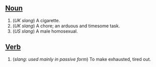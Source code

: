 ==[[Noun]]==

# (''UK slang'') A cigarette.
# (''UK slang'') A chore; an arduous and timesome task.
# (''US slang'') A male homosexual.

==[[Verb]]==

# (''slang'': ''used mainly in passive form'') To make exhausted, tired out.
